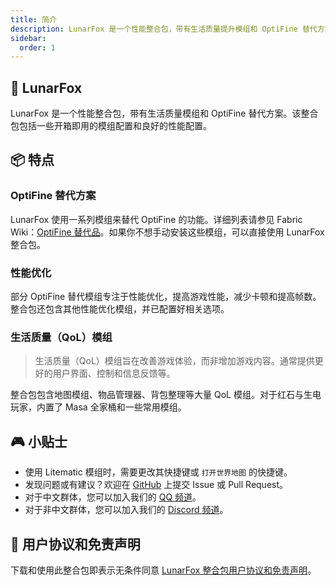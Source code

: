 ```yaml
---
title: 简介
description: LunarFox 是一个性能整合包，带有生活质量提升模组和 OptiFine 替代方案。该整合包包括一些开箱即用的模组配置和良好的性能配置。
sidebar:
  order: 1
---
```



<LinkCard
  title="安装"
  description="LunarFox 整合包安装指南"
  href="/lunarfox/installation"
/>

## 🦊 LunarFox

LunarFox 是一个性能整合包，带有生活质量模组和 OptiFine 替代方案。该整合包包括一些开箱即用的模组配置和良好的性能配置。

## 📦 特点

### OptiFine 替代方案

LunarFox 使用一系列模组来替代 OptiFine 的功能。详细列表请参见 Fabric Wiki：[OptiFine 替代品](https://wiki.fabricmc.net/zh_cn:community:optifine_alternatives)。如果你不想手动安装这些模组，可以直接使用 LunarFox 整合包。

### 性能优化

部分 OptiFine 替代模组专注于性能优化，提高游戏性能，减少卡顿和提高帧数。整合包还包含其他性能优化模组，并已配置好相关选项。

### 生活质量（QoL）模组

> 生活质量（QoL）模组旨在改善游戏体验，而非增加游戏内容。通常提供更好的用户界面、控制和信息反馈等。

整合包包含地图模组、物品管理器、背包整理等大量 QoL 模组。对于红石与生电玩家，内置了 Masa 全家桶和一些常用模组。

## 🎮 小贴士

- 使用 Litematic 模组时，需要更改其快捷键或 `打开世界地图` 的快捷键。
- 发现问题或有建议？欢迎在 [GitHub](https://github.com/OrzMiku/lunarfox) 上提交 Issue 或 Pull Request。
- 对于中文群体，您可以加入我们的 [QQ 频道](https://pd.qq.com/s/1vbkit4bj)。
- 对于非中文群体，您可以加入我们的 [Discord 频道](https://discord.gg/z974WwPEJt)。

## 🧾 用户协议和免责声明

下载和使用此整合包即表示无条件同意 [LunarFox 整合包用户协议和免责声明](/lunarfox/disclaimer)。
